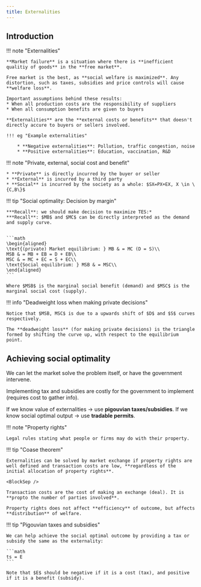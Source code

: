 ```yaml
---
title: Externalities
---
```


## Introduction

!!! note "Externalities"

    **Market failure** is a situation where there is **inefficient qualitiy of goods** in the **free market**. 

    Free market is the best, as **social welfare is maximized**. Any distortion, such as taxes, subsidies and price controls will cause **welfare loss**. 

    Important assumptions behind these results:
    * When all production costs are the responsibility of suppliers
    * When all consumption benefits are given to buyers

    **Externalities** are the **external costs or benefits** that doesn't directly accure to buyers or sellers involved.

    !!! eg "Example externalities"
    
        * **Negative externalities**: Pollution, traffic congestion, noise
        * **Positive externalities**: Education, vaccination, R&D

!!! note "Private, external, social cost and benefit"

    * **Private** is directly incurred by the buyer or seller
    * **External** is incurred by a third party
    * **Social** is incurred by the society as a whole: $SX=PX+EX, X \in \{C,B\}$

!!! tip "Social optimality: Decision by margin"

    ***Recall**: we should make decision to maximize TES:*
    ***Recall**: $MB$ and $MC$ can be directly interpreted as the demand and supply curve. 
    

    ```math
    \begin{aligned}
    \text{(private) Market equilibrium: } MB & = MC (D = S)\\
    MSB & = MB + EB = D + EB\\
    MSC & = MC + EC = S + EC\\
    \text{Social equilibrium: } MSB & = MSC\\
    \end{aligned}
    ```

    Where $MSB$ is the marginal social benefit (demand) and $MSC$ is the marginal social cost (supply).

!!! info "Deadweight loss when making private decisions"

    Notice that $MSB, MSC$ is due to a upwards shift of $D$ and $S$ curves respectively. 

    The **deadweight loss** (for making private decisions) is the triangle formed by shifting the curve up, with respect to the equilibrium point. 

## Achieving social optimality

We can let the market solve the problem itself, or have the government intervene. 

Implementing tax and subsidies are costly for the government to implement (requires cost to gather info). 

If we know value of externalities $\to$ use **pigouvian taxes/subsidies**.
If we know social optimal output $\to$ use **tradable permits**.

!!! note "Property rights"
    
    Legal rules stating what people or firms may do with their property.

!!! tip "Coase theorem"

    Externalities can be solved by market exchange if property rights are well defined and transaction costs are low, **regardless of the initial allocation of property rights**.

    <BlockSep />

    Transaction costs are the cost of making an exchange (deal). It is **propto the number of parties involved**.

    Property rights does not affect **efficiency** of outcome, but affects **distribution** of welfare.

!!! tip "Pigouvian taxes and subsidies"

    We can help achieve the social optimal outcome by providing a tax or subsidy the same as the externality:

    ```math
    ts = E
    ```

    Note that $E$ should be negative if it is a cost (tax), and positive if it is a benefit (subsidy).